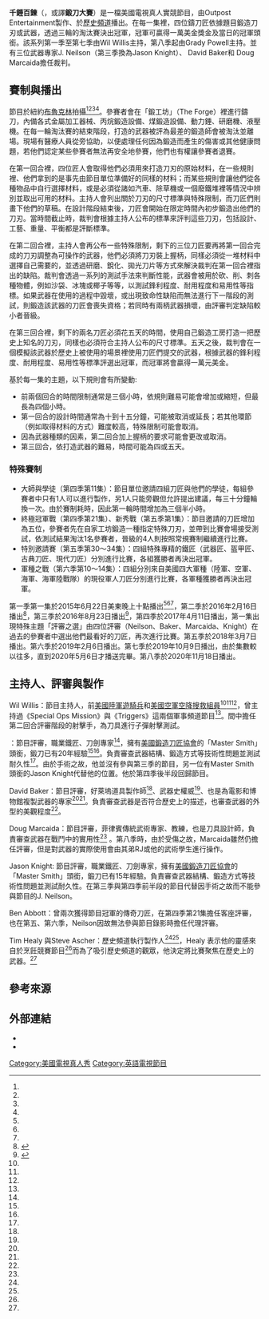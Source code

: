 {{Infobox television
| show_name                = Forged in Fire
| image                    = 
| genre                    = [[真人實境秀|真人實境秀]]
| creator                  = 
| starring                 = 
| theme_music_composer     = 
| opentheme                = 
| endtheme                 = 
| composer                 = 
| country                  = 美國
| language                 = 英語
| num_seasons              = 8
| num_episodes             = 196
| executive_producer       = 
| producer                 = 
| cinematography           = 
| runtime                  = 42 分
| company                  = Outpost Entertainment
| distributor              = 
| channel                  = [[歷史頻道|歷史頻道]]
| picture_format           = 
| audio_format             = 
| first_aired              = {{Start date|2015|6|22}}
| last_aired               = 播出中
| website                  =
}}

'''千錘百鍊'''（{{lang-en|Forged in Fire}}，或譯'''鍛刀大賽'''）是一檔美國電視真人實競節目，由Outpost Entertainment製作、於[[歷史頻道|歷史頻道]]播出。在每一集裡，四位鑄刀匠依據題目鍛造刀刃或武器，透過三輪的淘汰賽決出冠軍，冠軍可贏得一萬美金獎金及當日的冠軍頭銜。該系列第一季至第七季由Wil Willis主持，第八季起由Grady Powell主持。並有三位武器專家J. Neilson（第三季換為Jason Knight）、 David Baker和 Doug Marcaida擔任裁判。

== 賽制與播出 ==
節目於紐約[[布魯克林|布魯克林]]拍攝<ref name="1variety" /><ref name="3channel" /><ref name="4esquire" /><ref name="2deadline" />。參賽者會在「鍛工坊」（The Forge）裡進行鑄刀，內備各式金屬加工器械、丙烷鍛造設備、煤鍛造設備、動力錘、研磨機、液壓機。在每一輪淘汰賽的結束階段，打造的武器被評為最差的鍛造師會被淘汰並離場。現場有醫療人員從旁協助，以便處理任何因為鍛造而產生的傷害或其他健康問題，若他們認定某些參賽者無法再安全地參賽，他們也有權讓參賽者退賽。

在第一回合裡，四位匠人會取得他們必須用來打造刀刃的原始材料，在一些規則裡、他們拿到的是事先由節目單位準備好的同樣的材料；而某些規則會讓他們從各種物品中自行選擇材料，或是必須從諸如汽車、除草機或一個廢鐵堆裡等情況中辨別並取出可用的材料。主持人會列出關於刀刃的尺寸標準與特殊限制，而刀匠們則畫下他們的草稿。在設計階段結束後，刀匠會開始在限定時間內初步鍛造出他們的刀刃。當時間截止時，裁判會根據主持人公布的標準來評判這些刀刃，包括設計、工藝、重量、平衡都是評斷標準。

在第二回合裡，主持人會再公布一些特殊限制，剩下的三位刀匠要再將第一回合完成的刀刃調整為可操作的武器，他們必須將刀刃裝上握柄，同樣必須從一堆材料中選擇自己需要的，並透過研磨、銳化、拋光刀片等方式來解決裁判在第一回合裡指出的缺陷。裁判會透過一系列的測試手法來判斷性能，武器會被用於砍、削、刺各種物體，例如沙袋、冰塊或椰子等等，以測試鋒利程度、耐用程度和易用性等指標。如果武器在使用的過程中毀壞，或出現致命性缺陷而無法進行下一階段的測試，則鍛造該武器的刀匠會喪失資格；若同時有兩柄武器損壞，由評審判定缺陷較小者晉級。

在第三回合裡，剩下的兩名刀匠必須花五天的時間，使用自己鍛造工房打造一把歷史上知名的刀刃，同樣也必須符合主持人公布的尺寸標準。五天之後，裁判會在一個模擬該武器於歷史上被使用的場景裡使用刀匠們提交的武器，根據武器的鋒利程度、耐用程度、易用性等標準評選出冠軍，而冠軍將會贏得一萬元美金。

基於每一集的主題，以下規則會有所變動:
*前兩個回合的時間限制通常是三個小時，依規則難易可能會增加或縮短，但最長為四個小時。
*第一回合的設計時間通常為十到十五分鐘，可能被取消或延長；若其他環節（例如取得材料的方式）難度較高，特殊限制可能會取消。
*因為武器種類的因素，第二回合加上握柄的要求可能會更改或取消。
*第三回合，依打造武器的難易，時間可能為四或五天。

===特殊賽制===
*大師與學徒（第四季第11集）：節目單位邀請四組刀匠與他們的學徒，每組參賽者中只有1人可以進行製作，另1人只能旁觀但允許提出建議，每三十分鐘輪換一次。由於賽制耗時，因此第一輪時間增加為三個半小時。
*終極冠軍戰（第四季第21集）、新秀戰（第五季第1集）：節目邀請的刀匠增加為五位，參賽者先在自家工坊鍛造一種指定特殊刀刃，並帶到比賽會場接受測試，依測試結果淘汰1名參賽者，晉級的4人則按照常規賽制繼續進行比賽。
*特別邀請賽（第五季第30～34集）：四組特殊專精的鐵匠（武器匠、盔甲匠、古典刀匠、現代刀匠）分別進行比賽，各組獲勝者再決出冠軍。
*軍種之戰（第六季第10～14集）：四組分別來自美國四大軍種（陸軍、空軍、海軍、海軍陸戰隊）的現役軍人刀匠分別進行比賽，各軍種獲勝者再決出冠軍。

第一季第一集於2015年6月22日美東晚上十點播出<ref name="1variety" /><ref name="3channel" /><ref name="4esquire" />，第二季於2016年2月16日播出<ref>{{Cite web |url=http://www.history.com/shows/forged-in-fire |title=存档副本 |accessdate=2017-03-03 |archive-date=2017-02-16 |archive-url=https://web.archive.org/web/20170216091549/http://www.history.com/shows/forged-in-fire |dead-url=no }}</ref>，第三季於2016年8月23日播出<ref>{{Cite web|url=http://premieredate.tv/tv-series/2386-when-will-forged-in-fire-season-2-premiere-release-date.html|title=Forged in Fire Season 3 will be released on — August 23, 2016 - PremiereDate.TV|last=User|first=Super|website=premieredate.tv|access-date=2016-05-24|deadurl=yes|archiveurl=https://web.archive.org/web/20160601131030/http://premieredate.tv/tv-series/2386-when-will-forged-in-fire-season-2-premiere-release-date.html|archivedate=2016-06-01}}</ref>，第四季於2017年4月11日播出，第一集出現特殊主題「評審之選」由四位評審（Neilson、Baker、Marcaida、Knight）在過去的參賽者中選出他們最看好的刀匠，再次進行比賽。第五季於2018年3月7日播出。第六季於2019年2月6日播出。第七季於2019年10月9日播出，由於集數較以往多，直到2020年5月6日才播送完畢。第八季於2020年11月18日播出。

== 主持人、評審與製作 ==

Wil Willis：節目主持人，前[[美國陸軍遊騎兵|美國陸軍遊騎兵]]和[[美國空軍空降搜救組|美國空軍空降搜救組員]]<ref name="1variety" /><ref name="4esquire" /><ref name="2deadline" />，曾主持過《Special Ops Mission》與《Triggers》這兩個軍事頻道節目<ref name="3channel" />。間中擔任第二回合評審階段的射擊手，為刀具進行子彈射擊測試。

{{Vanchor|J. Neilson}}：節目評審，職業鐵匠、刀劍專家<ref name="1variety" />，擁有[[美國鍛造刀匠協會|美國鍛造刀匠協會]]的「Master Smith」頭銜，鍛刀已有20年經驗<ref name="3channel" /><ref name="2deadline" />。負責審查武器結構、鍛造方式等技術性問題並測試耐久性<ref name="4esquire" />。由於手術之故，他並沒有參與第三季的節目，另一位有Master Smith頭銜的Jason Knight代替他的位置。他於第四季後半段回歸節目。

David Baker：節目評審，好萊塢道具製作師<ref name="4esquire" />、武器史權威<ref name="1variety" />、也是為電影和博物館複製武器的專家<ref name="3channel" /><ref name="2deadline" />。負責審查武器是否符合歷史上的描述，也審查武器的外型的美觀程度<ref name="4esquire" />。

Doug Marcaida：節目評審，菲律賓傳統武術專家、教練，也是刀具設計師，負責審查武器在戰鬥中的實用性<ref name="4esquire" /> 。第八季時，由於受傷之故，Marcaida雖然仍擔任評審，但是對武器的實際使用會由其弟RJ或他的武術學生進行操作。

Jason Knight: 節目評審，職業鐵匠、刀劍專家，擁有[[美國鍛造刀匠協會|美國鍛造刀匠協會]]的「Master Smith」頭銜，鍛刀已有15年經驗。負責審查武器結構、鍛造方式等技術性問題並測試耐久性。在第三季與第四季前半段的節目代替因手術之故而不能參與節目的J. Neilson。

Ben Abbott：曾兩次獲得節目冠軍的傳奇刀匠，在第四季第21集擔任客座評審，也在第五、第六季，Neilson因故無法參與節目錄影時擔任代理評審。

Tim Healy 與Steve Ascher：歷史頻道執行製作人<ref name="1variety" /><ref name="2deadline" />，Healy 表示他的靈感來自於烹飪競賽節目<ref name="4esquire" />而為了吸引歷史頻道的觀眾，他決定將比賽聚焦在歷史上的武器。<ref name="4esquire" />

==參考來源==
{{reflist|refs=
<ref name=1variety>{{cite web|last1=Zumberge|first1=Marianne|title=History’s Weapon Competition Series ‘Forged in Fire’ to Debut This Summer|url=http://variety.com/2015/tv/news/forged-in-fire-history-weapon-competition-series-1201480512/|website=variety.com|publisher=Variety|accessdate=1 August 2015|ref=Variety|date=April 27, 2015|archive-date=2018-11-25|archive-url=https://web.archive.org/web/20181125204123/https://variety.com/2015/tv/news/forged-in-fire-history-weapon-competition-series-1201480512/|dead-url=no}}</ref>
<ref name=2deadline>{{cite web|last1=Petski|first1=Denise|title=Bladesmiths Cut To The Chase In New Competition Series On History|url=http://deadline.com/2015/04/bladesmiths-competition-series-forged-in-fire-history-1201416916/|website=deadline.com|publisher=Deadline Hollywood|accessdate=1 August 2015|ref=deadline|date=April 27, 2015|archive-date=2020-11-30|archive-url=https://web.archive.org/web/20201130131738/https://deadline.com/2015/04/bladesmiths-competition-series-forged-in-fire-history-1201416916/|dead-url=no}}</ref>
<ref name=3channel>{{cite web|last1=Pfeiffer|first1=Jeff|title=Former "Special Ops Mission" star Wil Willis returns in new History competition series|url=http://www.channelguidemagblog.com/index.php/2015/04/27/special-ops-mission-wil-willis-history-competition-series-forged-in-fire/|website=www.channelguidemagblog.com|publisher=Channel Guide Magazine|accessdate=1 August 2015|date=April 27, 2015|archive-date=2015-09-15|archive-url=https://web.archive.org/web/20150915101713/http://www.channelguidemagblog.com/index.php/2015/04/27/special-ops-mission-wil-willis-history-competition-series-forged-in-fire/|dead-url=no}}</ref>
<ref name=4esquire>{{cite web|last1=Kryah|first1=Kevin|title=Talking Swords on the Brooklyn Set of History's New Reality-Competition Series|url=http://www.esquire.com/entertainment/tv/a35900/forged-in-fire/|website=www.esquire.com|publisher=Esquire|accessdate=2 August 2015|date=Jun 22, 2015|archive-date=2020-09-23|archive-url=https://web.archive.org/web/20200923042642/https://www.esquire.com/entertainment/tv/a35900/forged-in-fire/|dead-url=no}}</ref>
}}

==外部連結==
*{{official website|http://www.history.com/shows/forged-in-fire}}
*{{IMDb title|4680444|Forged in Fire}}
{{历史频道电视节目}}

{{DEFAULTSORT:Forged in Fire (TV series)}}
[[Category:美國電視真人秀|Category:美國電視真人秀]]
[[Category:英語電視節目|Category:英語電視節目]]